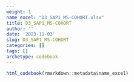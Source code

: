 ```yaml
---
weight: 1
name_excel: "D3_SAP1_MS-COHORT.xlsx"
title: D3_SAP1_MS-COHORT
author: ''
date: '2023-11-03'
slug: D3_SAP1_MS-COHORT
categories: []
tags: []
archetype: codebook
---
```


```r
html_codebook(rmarkdown::metadata$name_excel)
```
